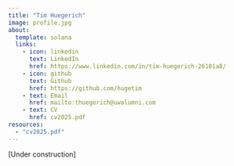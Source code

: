 ```yaml
---
title: "Tim Huegerich"
image: profile.jpg
about:
  template: solana
  links:
    - icon: linkedin
      text: LinkedIn
      href: https://www.linkedin.com/in/tim-huegerich-26101a8/
    - icon: github
      text: Github
      href: https://github.com/hugetim
    - text: Email
      href: mailto:thuegerich@uwalumni.com
    - text: CV
      href: cv2025.pdf
resources:
  - "cv2025.pdf"
---
```


[Under construction]
